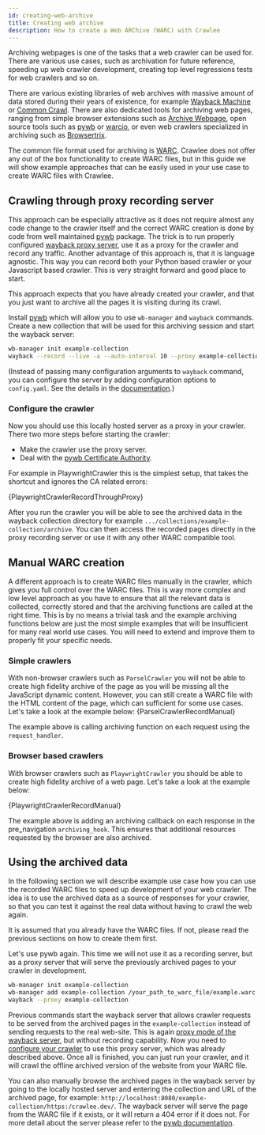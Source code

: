 ```yaml
---
id: creating-web-archive
title: Creating web archive
description: How to create a Web ARChive (WARC) with Crawlee
---
```






Archiving webpages is one of the tasks that a web crawler can be used for. There are various use cases, such as archivation for future reference, speeding up web crawler development, creating top level regressions tests for web crawlers and so on.

There are various existing libraries of web archives with massive amount of data stored during their years of existence, for example [Wayback Machine](https://web.archive.org/) or [Common Crawl](https://commoncrawl.org/). There are also dedicated tools for archiving web pages, ranging from simple browser extensions such as [Archive Webpage](https://archiveweb.page/), open source tools such as [pywb](https://pypi.org/project/pywb/) or [warcio](https://pypi.org/project/warcio/), or even web crawlers specialized in archiving such as [Browsertrix](https://webrecorder.net/browsertrix/).

The common file format used for archiving is [WARC](https://www.iso.org/standard/68004.html). Crawlee does not offer any out of the box functionality to create WARC files, but in this guide we will show example approaches that can be easily used in your use case to create WARC files with Crawlee.

## Crawling through proxy recording server

This approach can be especially attractive as it does not require almost any code change to the crawler itself and the correct WARC creation is done by code from well maintained [pywb](https://pypi.org/project/pywb/) package. The trick is to run properly configured [wayback proxy server](https://pywb.readthedocs.io/en/latest/manual/usage.html#using-pywb-recorder), use it as a proxy for the crawler and record any traffic. Another advantage of this approach is, that it is language agnostic. This way you can record both your Python based crawler or your Javascript based crawler. This is very straight forward and good place to start.

This approach expects that you have already created your crawler, and that you just want to archive all the pages it is visiting during its crawl.

Install [pywb](https://pypi.org/project/pywb/) which will allow you to use `wb-manager` and `wayback` commands.
Create a new collection that will be used for this archiving session and start the wayback server:
```bash
wb-manager init example-collection
wayback --record --live -a --auto-interval 10 --proxy example-collection --proxy-record
```
(Instead of passing many configuration  arguments to `wayback` command, you can configure the server by adding configuration options to `config.yaml`. See the details in the [documentation](https://pywb.readthedocs.io/en/latest/manual/configuring.html#configuring-the-web-archive).)

### Configure the crawler
Now you should use this locally hosted server as a proxy in your crawler. There two more steps before starting the crawler:
 - Make the crawler use the proxy server.
 - Deal with the [pywb Certificate Authority](https://pywb.readthedocs.io/en/latest/manual/configuring.html#https-proxy-and-pywb-certificate-authority).

For example in PlaywrightCrawler this is the simplest setup, that takes the shortcut and ignores the CA related errors:

<CodeBlock className="language-python">
    {PlaywrightCrawlerRecordThroughProxy}
</CodeBlock>

After you run the crawler you will be able to see the archived data in the wayback collection directory for example `.../collections/example-collection/archive`. You can then access the recorded pages directly in the proxy recording server or use it with any other WARC compatible tool.

## Manual WARC creation
A different approach is to create WARC files manually in the crawler, which gives you full control over the WARC files. This is way more complex and low level approach as you have to ensure that all the relevant data is collected, correctly stored and that the archiving functions are called at the right time. This is by no means a trivial task and the example archiving functions below are just the most simple examples that will be insufficient for many real world use cases. You will need to extend and improve them to properly fit your specific needs.

### Simple crawlers

With non-browser crawlers such as <ApiLink to="class/ParselCrawler">`ParselCrawler`</ApiLink> you will not be able to create high fidelity archive of the page as you will be missing all the JavaScript dynamic content. However, you can still create a WARC file with the HTML content of the page, which can sufficient for some use cases. Let's take a look at the example below:
<CodeBlock className="language-python">
    {ParselCrawlerRecordManual}
</CodeBlock>

The example above is calling archiving function on each request using the `request_handler`.

### Browser based crawlers

With browser crawlers such as <ApiLink to="class/PlaywrightCrawler">`PlaywrightCrawler`</ApiLink> you should be able to create high fidelity archive of a web page. Let's take a look at the example below:

<CodeBlock className="language-python">
    {PlaywrightCrawlerRecordManual}
</CodeBlock>

The example above is adding an archiving callback on each response in the pre_navigation `archiving_hook`. This ensures that additional resources requested by the browser are also archived.

## Using the archived data

In the following section we will describe example use case how you can use the recorded WARC files to speed up development of your web crawler. The idea is to use the archived data as a source of responses for your crawler, so that you can test it against the real data without having to crawl the web again.

It is assumed that you already have the WARC files. If not, please read the previous sections on how to create them first.

Let's use pywb again. This time we will not use it as a recording server, but as a proxy server that will serve the previously archived pages to your crawler in development.

```bash
wb-manager init example-collection
wb-manager add example-collection /your_path_to_warc_file/example.warc.gz
wayback --proxy example-collection
```

Previous commands start the wayback server that allows crawler requests to be served from the archived pages in the `example-collection` instead of sending requests to the real web-site. This is again [proxy mode of the wayback server](https://pywb.readthedocs.io/en/latest/manual/usage.html#http-s-proxy-mode-access), but without recording capability. Now you need to [configure your crawler](#configure-the-crawler) to use this proxy server, which was already described above. Once all is finished, you can just run your crawler, and it will crawl the offline archived version of the website from your WARC file.

You can also manually browse the archived pages in the wayback server by going to the locally hosted server and entering the collection and URL of the archived page, for example: `http://localhost:8080/example-collection/https:/crawlee.dev/`. The wayback server will serve the page from the WARC file if it exists, or it will return a 404 error if it does not. For more detail about the server please refer to the [pywb documentation](https://pywb.readthedocs.io/en/latest/manual/usage.html#getting-started).
